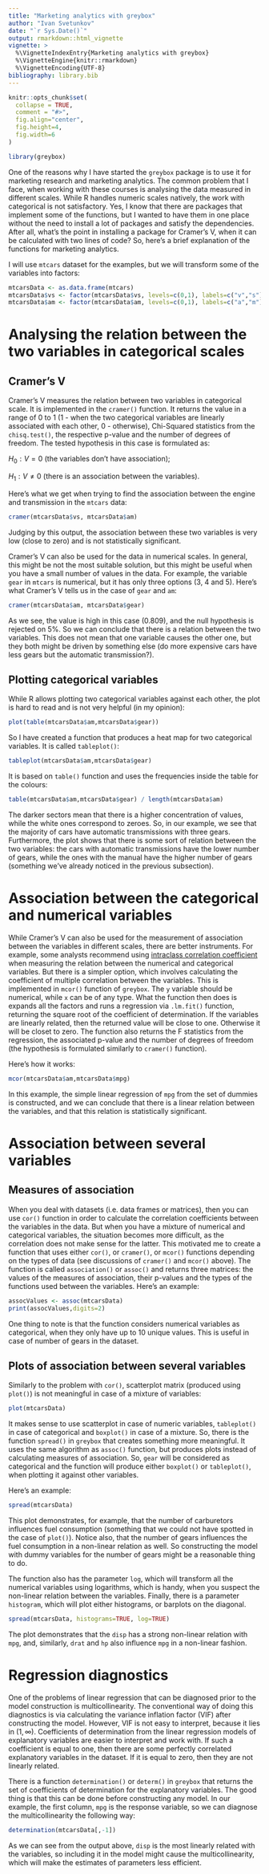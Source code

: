 ```yaml
---
title: "Marketing analytics with greybox"
author: "Ivan Svetunkov"
date: "`r Sys.Date()`"
output: rmarkdown::html_vignette
vignette: >
  %\VignetteIndexEntry{Marketing analytics with greybox}
  %\VignetteEngine{knitr::rmarkdown}
  %\VignetteEncoding{UTF-8}
bibliography: library.bib
---
```


```r
knitr::opts_chunk$set(
  collapse = TRUE,
  comment = "#>",
  fig.align="center",
  fig.height=4,
  fig.width=6
)

library(greybox)
```

One of the reasons why I have started the `greybox` package is to use it for marketing research and marketing analytics. The common problem that I face, when working with these courses is analysing the data measured in different scales. While R handles numeric scales natively, the work with categorical is not satisfactory. Yes, I know that there are packages that implement some of the functions, but I wanted to have them in one place without the need to install a lot of packages and satisfy the dependencies. After all, what's the point in installing a package for Cramer's V, when it can be calculated with two lines of code? So, here's a brief explanation of the functions for marketing analytics.

I will use `mtcars` dataset for the examples, but we will transform some of the variables into factors:
```r
mtcarsData <- as.data.frame(mtcars)
mtcarsData$vs <- factor(mtcarsData$vs, levels=c(0,1), labels=c("v","s"))
mtcarsData$am <- factor(mtcarsData$am, levels=c(0,1), labels=c("a","m"))
```


# Analysing the relation between the two variables in categorical scales
## Cramer's V
Cramer's V measures the relation between two variables in categorical scale. It is implemented in the `cramer()` function. It returns the value in a range of 0 to 1 (1 - when the two categorical variables are linearly associated with each other, 0 - otherwise), Chi-Squared statistics from the `chisq.test()`, the respective p-value and the number of degrees of freedom. The tested hypothesis in this case is formulated as:

$H_0: V=0$ (the variables don't have association);

$H_1: V\neq 0$ (there is an association between the variables).

Here's what we get when trying to find the association between the engine and transmission in the `mtcars` data:
```r
cramer(mtcarsData$vs, mtcarsData$am)
```

Judging by this output, the association between these two variables is very low (close to zero) and is not statistically significant.

Cramer's V can also be used for the data in numerical scales. In general, this might be not the most suitable solution, but this might be useful when you have a small number of values in the data. For example, the variable `gear` in `mtcars` is numerical, but it has only three options (3, 4 and 5). Here's what Cramer's V tells us in the case of `gear` and `am`:
```r
cramer(mtcarsData$am, mtcarsData$gear)
```

As we see, the value is high in this case (0.809), and the null hypothesis is rejected on 5%. So we can conclude that there is a relation between the two variables. This does not mean that one variable causes the other one, but they both might be driven by something else (do more expensive cars have less gears but the automatic transmission?).


## Plotting categorical variables
While R allows plotting two categorical variables against each other, the plot is hard to read and is not very helpful (in my opinion):
```r
plot(table(mtcarsData$am,mtcarsData$gear))
```

So I have created a function that produces a heat map for two categorical variables. It is called `tableplot()`:
```r
tableplot(mtcarsData$am,mtcarsData$gear)
```

It is based on `table()` function and uses the frequencies inside the table for the colours:
```r
table(mtcarsData$am,mtcarsData$gear) / length(mtcarsData$am)
```

The darker sectors mean that there is a higher concentration of values, while the white ones correspond to zeroes. So, in our example, we see that the majority of cars have automatic transmissions with three gears. Furthermore, the plot shows that there is some sort of relation between the two variables: the cars with automatic transmissions have the lower number of gears, while the ones with the manual have the higher number of gears (something we've already noticed in the previous subsection).


# Association between the categorical and numerical variables
While Cramer's V can also be used for the measurement of association between the variables in different scales, there are better instruments. For example, some analysts recommend using [intraclass correlation coefficient](https://en.wikipedia.org/wiki/Intraclass_correlation) when measuring the relation between the numerical and categorical variables. But there is a simpler option, which involves calculating the coefficient of multiple correlation between the variables. This is implemented in `mcor()` function of `greybox`. The `y` variable should be numerical, while `x` can be of any type. What the function then does is expands all the factors and runs a regression via `.lm.fit()` function, returning the square root of the coefficient of determination. If the variables are linearly related, then the returned value will be close to one. Otherwise it will be closet to zero. The function also returns the F statistics from the regression, the associated p-value and the number of degrees of freedom (the hypothesis is formulated similarly to `cramer()` function).

Here's how it works:
```r
mcor(mtcarsData$am,mtcarsData$mpg)
```

In this example, the simple linear regression of `mpg` from the set of dummies is constructed, and we can conclude that there is a linear relation between the variables, and that this relation is statistically significant.


# Association between several variables
## Measures of association
When you deal with datasets (i.e. data frames or matrices), then you can use `cor()` function in order to calculate the correlation coefficients between the variables in the data. But when you have a mixture of numerical and categorical variables, the situation becomes more difficult, as the correlation does not make sense for the latter. This motivated me to create a function that uses either `cor()`, or `cramer()`, or `mcor()` functions depending on the types of data (see discussions of `cramer()` and `mcor()` above). The function is called `association()` or `assoc()` and returns three matrices: the values of the measures of association, their p-values and the types of the functions used between the variables. Here's an example:
```r
assocValues <- assoc(mtcarsData)
print(assocValues,digits=2)
```

One thing to note is that the function considers numerical variables as categorical, when they only have up to 10 unique values. This is useful in case of number of gears in the dataset.


## Plots of association between several variables
Similarly to the problem with `cor()`, scatterplot matrix (produced using `plot()`) is not meaningful in case of a mixture of variables:
```r
plot(mtcarsData)
```

It makes sense to use scatterplot in case of numeric variables, `tableplot()` in case of categorical and `boxplot()` in case of a mixture. So, there is the function `spread()` in `greybox` that creates something more meaningful. It uses the same algorithm as `assoc()` function, but produces plots instead of calculating measures of association. So, `gear` will be considered as categorical and the function will produce either `boxplot()` or `tableplot()`, when plotting it against other variables.

Here's an example:
```r
spread(mtcarsData)
```

This plot demonstrates, for example, that the number of carburetors influences fuel consumption (something that we could not have spotted in the case of `plot()`). Notice also, that the number of gears influences the fuel consumption in a non-linear relation as well. So constructing the model with dummy variables for the number of gears might be a reasonable thing to do.

The function also has the parameter `log`, which will transform all the numerical variables using logarithms, which is handy, when you suspect the non-linear relation between the variables. Finally, there is a parameter `histogram`, which will plot either histograms, or barplots on the diagonal.
```r
spread(mtcarsData, histograms=TRUE, log=TRUE)
```

The plot demonstrates that the `disp` has a strong non-linear relation with `mpg`, and, similarly, `drat` and `hp` also influence `mpg` in a non-linear fashion.

# Regression diagnostics
One of the problems of linear regression that can be diagnosed prior to the model construction is multicollinearity. The conventional way of doing this diagnostics is via calculating the variance inflation factor (VIF) after constructing the model. However, VIF is not easy to interpret, because it lies in $(1, \infty)$. Coefficients of determination from the linear regression models of explanatory variables are easier to interpret and work with. If such a coefficient is equal to one, then there are some perfectly correlated explanatory variables in the dataset. If it is equal to zero, then they are not linearly related.

There is a function `determination()` or `determ()` in `greybox` that returns the set of coefficients of determination for the explanatory variables. The good thing is that this can be done before constructing any model. In our example, the first column, `mpg` is the response variable, so we can diagnose the multicollinearity the following way:
```r
determination(mtcarsData[,-1])
```

As we can see from the output above, `disp` is the most linearly related with the variables, so including it in the model might cause the multicollinearity, which will make the estimates of parameters less efficient.
